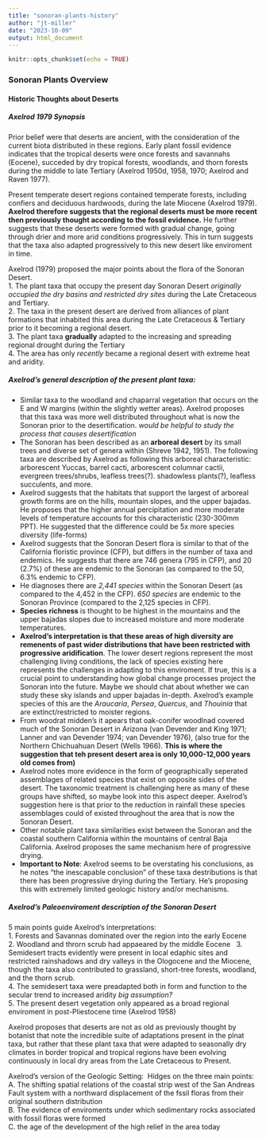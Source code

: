 ```yaml
---
title: "sonoran-plants-history"
author: "jt-miller"
date: "2023-10-09"
output: html_document
---
```


```r
knitr::opts_chunk$set(echo = TRUE)
```

### Sonoran Plants Overview 

#### Historic Thoughts about Deserts
##### Axelrod 1979 Synopsis 
Prior belief were that deserts are ancient, with the consideration of the current biota distributed in these regions. Early plant fossil evidence indicates that the tropical deserts were once forests and savannahs (Eocene), succeded by dry tropical forests, woodlands, and thorn forests during the middle to late Tertiary (Axelrod 1950d, 1958, 1970; Axelrod and Raven 1977). 

Present temperate desert regions contained temperate forests, including confiers and deciduous hardwoods, during the late Miocene (Axelrod 1979). **Axelrod therefore suggests that the regional deserts must be more recent then previously thought according to the fossil evidence.** 
He further suggests that these deserts were formed with gradual change, going through drier and more arid conditions progressively. This in turn suggests that the taxa also adapted progressively to this new desert like enviroment in time. 

Axelrod (1979) proposed the major points about the flora of the Sonoran Desert. \
1. The plant taxa that occupy the present day Sonoran Desert *originally occupied the dry basins and restricted dry sites* during the Late Cretaceous and Tertiary. \
2. The taxa in the present desert are derived from alliances of plant formations that inhabited this area during the Late Cretaceous & Tertiary prior to it becoming a regional desert. \
3. The plant taxa **gradually** adapted to the increasing and spreading regional drought during the Tertiary \
4. The area has only *recently* became a regional desert with extreme heat and aridity. \

##### Axelrod's general description of the present plant taxa: 
- Similar taxa to the woodland and chaparral vegetation that occurs on the E and W margins (within the slightly wetter areas). Axelrod proposes that this taxa was more well distributed throughout what is now the Sonoran prior to the desertification. *would be helpful to study the process that causes desertification* \
- The Sonoran has been described as an **arboreal desert** by its small trees and diverse set of genera within (Shreve 1942, 1951). The following taxa are described by Axelrod as following this arboreal characteristic: arborescent Yuccas, barrel cacti, arborescent columnar cactii, evergreen trees/shrubs, leafless trees(?). shadowless plants(?), leafless succulents, and more. \
- Axelrod suggests that the habitats that support the largest of arboreal growth forms are on the hills, mountain slopes, and the upper bajadas. He proposes that the higher annual percipitation and more moderate levels of temperature accounts for this characteristic (230-300mm PPT). He suggested that the difference could be 5x more species diversity (life-forms)
- Axelrod suggests that the Sonoran Desert flora is similar to that of the California floristic province (CFP), but differs in the number of taxa and endemics. He suggests that there are 746 genera (795 in CFP), and 20 (2.7%) of these are endemic to the Sonoran (as compared to the 50, 6.3% endemic to CFP). \
- He diagnoses there are *2,441 species* within the Sonoran Desert (as compared to the 4,452 in the CFP). *650 species* are endemic to the Sonoran Province (compared to the 2,125 species in CFP). \
- **Species richness** is thought to be highest in the mountains and the upper bajadas slopes due to increased moisture and more moderate temperatures. \
- **Axelrod's interpretation is that these areas of high diversity are remenents of past wider distributions that have been restricted with progressive aridification**. The lower desert regions represent the most challenging living conditions, the lack of species existing here represents the challenges in adapting to this enviroment. If true, this is a crucial point to understanding how global change processes project the Sonoran into the future. Maybe we should chat about whether we can study these sky islands and upper bajadas in-depth. Axelrod's example species of this are the *Araucaria*, *Persea*, *Quercus*, and *Thouinia* that are extinct/restricted to moister regions.
- From woodrat midden's it apears that oak-conifer woodlnad covered much of the Sonoran Desert in Arizona (van Devender and King 1971; Lanner and van Devender 1974; van Devender 1976), (also true for the Northern Chichuahuan Desert (Wells 1966). **This is where the suggestion that teh present desert area is only 10,000-12,000 years old comes from)** \
- Axelrod notes more evidence in the form of geographically seperated assemblages of related species that exist on opposite sides of the desert. The taxonomic treatment is challenging here as many of these groups have shifted, so maybe look into this aspect deeper. Axelrod's suggestion here is that prior to the reduction in rainfall these species assemblages could of existed throughout the area that is now the Sonoran Desert. 
- Other notable plant taxa similarities exist between the Sonoran and the coastal southern California within the mountains of central Baja California. Axelrod proposes the same mechanism here of progressive drying. \
- **Important to Note**: Axelrod seems to be overstating his conclusions, as he notes "the inescapable conclusion" of these taxa destributions is that there has been progressive drying during the Tertiary. He's proposing this with extremely limited geologic history and/or mechanisms. 

##### Axelrod's Paleoenviroment description of the Sonoran Desert 
5 main points guide Axelrod's interpretations: \
1. Forests and Savannas dominated over the region into the early Eocene \ 
2. Woodland and throrn scrub had appaeared by the middle Eocene \ 
3. Semidesert tracts evidently were present in local edaphic sites and restricted rainshadows and dry valleys in the Ologocene and the Miocene, though the taxa also contributed to grassland, short-tree forests, woodland, and the thorn scrub. \
4. The semidesert taxa were preadapted both in form and function to the secular trend to increased aridity *big assumption?* \
5. The present desert vegetation only appeared as a broad regional enviroment in post-Pliestocene time (Axelrod 1958) \

Axelrod proposes that deserts are not as old as previously thought by botanist that note the incredible suite of adaptations present in the plnat taxa, but rather that these plant taxa that were adapted to seasonally dry climates in border tropical and tropical regions have been evolving continuously in local dry areas from the Late Cretaceous to Present. \

Axelrod's version of the Geologic Setting:\ 
Hidges on the three main points:\
A. The shifting spatial relations of the coastal strip west of the San Andreas Fault system with a northward displacement of the fssil floras from their original southern distribution \
B. The evidence of enviroments under which sedimentary rocks associated with fossil floras were formed \
C. the age of the development of the high relief in the area today